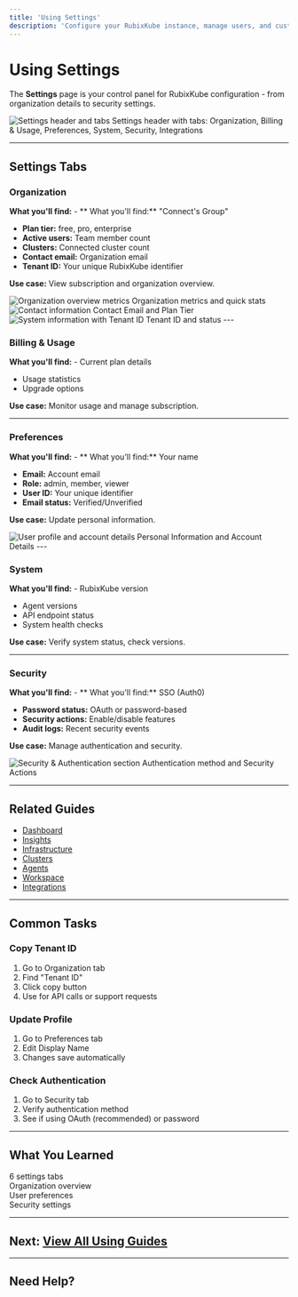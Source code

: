 ```yaml
---
title: 'Using Settings'
description: 'Configure your RubixKube instance, manage users, and customize preferences'
---
```


# Using Settings

The **Settings**  page is your control panel for RubixKube configuration - from organization details to security settings.

<Frame>
  <img
    src="/images/using/using-settings-01-header.png"
    alt="Settings header and tabs"
  />
  <Caption>Settings header with tabs: Organization, Billing & Usage, Preferences, System, Security, Integrations</Caption>
</Frame>

---

## Settings Tabs

### Organization

**What you'll find:** - ** What you'll find:** "Connect's Group"
- **Plan tier:** free, pro, enterprise
- **Active users:** Team member count
- **Clusters:** Connected cluster count
- **Contact email:** Organization email
- **Tenant ID:** Your unique RubixKube identifier

**Use case:** View subscription and organization overview.

<Frame>
  <img
    src="/images/using/using-settings-02-organization.png"
    alt="Organization overview metrics"
  />
  <Caption>Organization metrics and quick stats</Caption>
</Frame>

<Frame>
  <img
    src="/images/using/using-settings-04-contact.png"
    alt="Contact information"
  />
  <Caption>Contact Email and Plan Tier</Caption>
</Frame>

<Frame>
  <img
    src="/images/using/using-settings-03-system-tenant.png"
    alt="System information with Tenant ID"
  />
  <Caption>Tenant ID and status</Caption>
</Frame>
---

### Billing & Usage

**What you'll find:** - Current plan details
- Usage statistics
- Upgrade options

**Use case:** Monitor usage and manage subscription.

---

### Preferences

**What you'll find:** - ** What you'll find:** Your name
- **Email:** Account email  
- **Role:** admin, member, viewer
- **User ID:** Your unique identifier
- **Email status:** Verified/Unverified

**Use case:** Update personal information.

<Frame>
  <img
    src="/images/using/using-settings-05-user-profile.png"
    alt="User profile and account details"
  />
  <Caption>Personal Information and Account Details</Caption>
</Frame>
---

### System

**What you'll find:** - RubixKube version
- Agent versions
- API endpoint status
- System health checks

**Use case:** Verify system status, check versions.

---

### Security

**What you'll find:** - ** What you'll find:** SSO (Auth0)
- **Password status:** OAuth or password-based
- **Security actions:** Enable/disable features
- **Audit logs:** Recent security events

**Use case:** Manage authentication and security.

<Frame>
  <img
    src="/images/using/using-settings-06-security.png"
    alt="Security & Authentication section"
  />
  <Caption>Authentication method and Security Actions</Caption>
</Frame>

---

## Related Guides

- [Dashboard](/using/dashboard)
- [Insights](/using/insights)
- [Infrastructure](/using/infrastructure)
- [Clusters](/using/clusters)
- [Agents](/using/agents)
- [Workspace](/using/workspace)
- [Integrations](/using/integrations)

---

## Common Tasks

### Copy Tenant ID

1. Go to Organization tab
2. Find "Tenant ID"  
3. Click copy button
4. Use for API calls or support requests

### Update Profile

1. Go to Preferences tab
2. Edit Display Name
3. Changes save automatically

### Check Authentication

1. Go to Security tab
2. Verify authentication method
3. See if using OAuth (recommended) or password

---

## What You Learned

 6 settings tabs  
 Organization overview  
 User preferences  
 Security settings  

---

## Next: [View All Using Guides](/using/dashboard)

---

## Need Help?


<ContactSupport />

